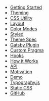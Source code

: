 - [Getting Started](/getting-started)
- [Theming](/theming)
- [CSS Utility](/css)
- [Layout](/layout)
- [Color Modes](/color-modes)
- [Styled](/styled)
- [Theme Spec](/theme-spec)
- [Gatsby Plugin](/gatsby-plugin)
- [Custom Pragma](/custom-pragma)
- [Hooks](/hooks)
- [How it Works](/how-it-works)
- [API](/api)
- [Motivation](/motivation)
- [Demo](/demo)
- [Typography.js](/typography)
- [Static CSS](/static-css)
- [GitHub](https://github.com/system-ui/theme-ui)
